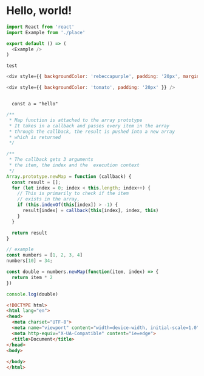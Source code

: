 
# Hello, world!

```js
import React from 'react'
import Example from './place'

export default () => (
  <Example />
)
```

`test`

```js render=true
<div style={{ backgroundColor: 'rebeccapurple', padding: '20px', marginTop: '20px' }} />
```

```js live=true
<div style={{ backgroundColor: 'tomato', padding: '20px' }} />
```

<Code className="javascript">
  const a = "hello"
</Code>

```javascript
/**
 * Map function is attached to the array prototype
 * It takes in a callback and passes every item in the array
 * through the callback, the result is pushed into a new array
 * which is returned
 */

/**
 * The callback gets 3 arguments
 * the item, the index and the  execution context
 */
Array.prototype.newMap = function (callback) {
  const result = [];
  for (let index = 0; index < this.length; index++) {
    // This is primarily to check if the item
    // exists in the array, 
    if (this.indexOf(this[index]) > -1) {
      result[index] = callback(this[index], index, this)
    }
  }

  return result
}

// example
const numbers = [1, 2, 3, 4]
numbers[10] = 34;

const double = numbers.newMap(function(item, index) => {
  return item * 2
})

console.log(double)
```

```html
<!DOCTYPE html>
<html lang="en">
<head>
  <meta charset="UTF-8">
  <meta name="viewport" content="width=device-width, initial-scale=1.0">
  <meta http-equiv="X-UA-Compatible" content="ie=edge">
  <title>Document</title>
</head>
<body>
  
</body>
</html>
```